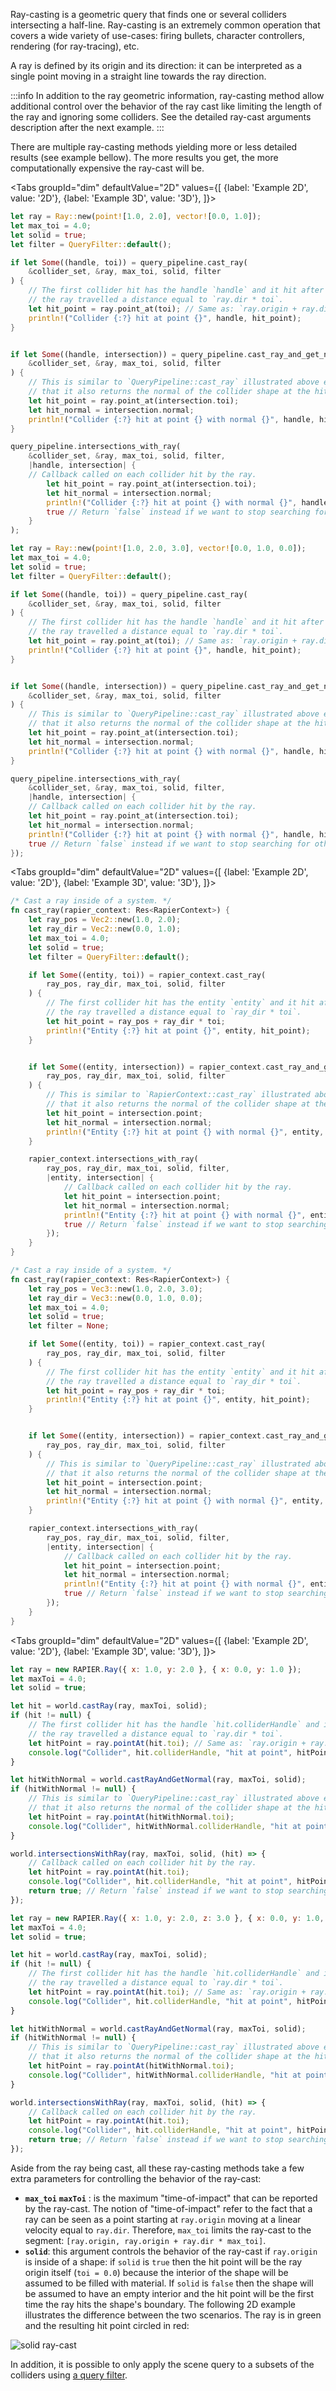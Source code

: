 

Ray-casting is a geometric query that finds one or several colliders intersecting a half-line. Ray-casting is an
extremely common operation that covers a wide variety of use-cases: firing bullets, character controllers,
rendering (for ray-tracing), etc.

A ray is defined by its origin and its direction: it can be interpreted as a single point moving in a straight
line towards the ray direction.

:::info
In addition to the ray geometric information, ray-casting method allow additional control over the behavior of the
ray cast like limiting the length of the ray and ignoring some colliders. See the detailed ray-cast arguments description
after the next example.
:::

There are multiple ray-casting methods yielding more or less detailed results (see example bellow). The more results you
get, the more computationally expensive the ray-cast will be.

<rapier>

<Tabs
    groupId="dim"
    defaultValue="2D"
    values={[
        {label: 'Example 2D', value: '2D'},
        {label: 'Example 3D', value: '3D'},
    ]}>
<TabItem value="2D">

```rust
let ray = Ray::new(point![1.0, 2.0], vector![0.0, 1.0]);
let max_toi = 4.0;
let solid = true;
let filter = QueryFilter::default();

if let Some((handle, toi)) = query_pipeline.cast_ray(
    &collider_set, &ray, max_toi, solid, filter
) {
    // The first collider hit has the handle `handle` and it hit after
    // the ray travelled a distance equal to `ray.dir * toi`.
    let hit_point = ray.point_at(toi); // Same as: `ray.origin + ray.dir * toi`
    println!("Collider {:?} hit at point {}", handle, hit_point);
}


if let Some((handle, intersection)) = query_pipeline.cast_ray_and_get_normal(
    &collider_set, &ray, max_toi, solid, filter
) {
    // This is similar to `QueryPipeline::cast_ray` illustrated above except
    // that it also returns the normal of the collider shape at the hit point.
    let hit_point = ray.point_at(intersection.toi);
    let hit_normal = intersection.normal;
    println!("Collider {:?} hit at point {} with normal {}", handle, hit_point, hit_normal);
}

query_pipeline.intersections_with_ray(
    &collider_set, &ray, max_toi, solid, filter,
    |handle, intersection| {
    // Callback called on each collider hit by the ray.
        let hit_point = ray.point_at(intersection.toi);
        let hit_normal = intersection.normal;
        println!("Collider {:?} hit at point {} with normal {}", handle, hit_point, hit_normal);
        true // Return `false` instead if we want to stop searching for other hits.
    }
);
```

</TabItem>
<TabItem value="3D">

```rust
let ray = Ray::new(point![1.0, 2.0, 3.0], vector![0.0, 1.0, 0.0]);
let max_toi = 4.0;
let solid = true;
let filter = QueryFilter::default();

if let Some((handle, toi)) = query_pipeline.cast_ray(
    &collider_set, &ray, max_toi, solid, filter
) {
    // The first collider hit has the handle `handle` and it hit after
    // the ray travelled a distance equal to `ray.dir * toi`.
    let hit_point = ray.point_at(toi); // Same as: `ray.origin + ray.dir * toi`
    println!("Collider {:?} hit at point {}", handle, hit_point);
}


if let Some((handle, intersection)) = query_pipeline.cast_ray_and_get_normal(
    &collider_set, &ray, max_toi, solid, filter
) {
    // This is similar to `QueryPipeline::cast_ray` illustrated above except
    // that it also returns the normal of the collider shape at the hit point.
    let hit_point = ray.point_at(intersection.toi);
    let hit_normal = intersection.normal;
    println!("Collider {:?} hit at point {} with normal {}", handle, hit_point, hit_normal);
}

query_pipeline.intersections_with_ray(
    &collider_set, &ray, max_toi, solid, filter,
    |handle, intersection| {
    // Callback called on each collider hit by the ray.
    let hit_point = ray.point_at(intersection.toi);
    let hit_normal = intersection.normal;
    println!("Collider {:?} hit at point {} with normal {}", handle, hit_point, hit_normal);
    true // Return `false` instead if we want to stop searching for other hits.
});
```

</TabItem>
</Tabs>

</rapier>
<bevy>

<Tabs
    groupId="dim"
    defaultValue="2D"
    values={[
        {label: 'Example 2D', value: '2D'},
        {label: 'Example 3D', value: '3D'},
    ]}>
<TabItem value="2D">

```rust
/* Cast a ray inside of a system. */
fn cast_ray(rapier_context: Res<RapierContext>) {
    let ray_pos = Vec2::new(1.0, 2.0);
    let ray_dir = Vec2::new(0.0, 1.0);
    let max_toi = 4.0;
    let solid = true;
    let filter = QueryFilter::default();

    if let Some((entity, toi)) = rapier_context.cast_ray(
        ray_pos, ray_dir, max_toi, solid, filter
    ) {
        // The first collider hit has the entity `entity` and it hit after
        // the ray travelled a distance equal to `ray_dir * toi`.
        let hit_point = ray_pos + ray_dir * toi;
        println!("Entity {:?} hit at point {}", entity, hit_point);
    }


    if let Some((entity, intersection)) = rapier_context.cast_ray_and_get_normal(
        ray_pos, ray_dir, max_toi, solid, filter
    ) {
        // This is similar to `RapierContext::cast_ray` illustrated above except
        // that it also returns the normal of the collider shape at the hit point.
        let hit_point = intersection.point;
        let hit_normal = intersection.normal;
        println!("Entity {:?} hit at point {} with normal {}", entity, hit_point, hit_normal);
    }

    rapier_context.intersections_with_ray(
        ray_pos, ray_dir, max_toi, solid, filter,
        |entity, intersection| {
            // Callback called on each collider hit by the ray.
            let hit_point = intersection.point;
            let hit_normal = intersection.normal;
            println!("Entity {:?} hit at point {} with normal {}", entity, hit_point, hit_normal);
            true // Return `false` instead if we want to stop searching for other hits.
        });
    }
}
```

</TabItem>
<TabItem value="3D">

```rust
/* Cast a ray inside of a system. */
fn cast_ray(rapier_context: Res<RapierContext>) {
    let ray_pos = Vec3::new(1.0, 2.0, 3.0);
    let ray_dir = Vec3::new(0.0, 1.0, 0.0);
    let max_toi = 4.0;
    let solid = true;
    let filter = None;

    if let Some((entity, toi)) = rapier_context.cast_ray(
        ray_pos, ray_dir, max_toi, solid, filter
    ) {
        // The first collider hit has the entity `entity` and it hit after
        // the ray travelled a distance equal to `ray_dir * toi`.
        let hit_point = ray_pos + ray_dir * toi;
        println!("Entity {:?} hit at point {}", entity, hit_point);
    }


    if let Some((entity, intersection)) = rapier_context.cast_ray_and_get_normal(
        ray_pos, ray_dir, max_toi, solid, filter
    ) {
        // This is similar to `QueryPipeline::cast_ray` illustrated above except
        // that it also returns the normal of the collider shape at the hit point.
        let hit_point = intersection.point;
        let hit_normal = intersection.normal;
        println!("Entity {:?} hit at point {} with normal {}", entity, hit_point, hit_normal);
    }

    rapier_context.intersections_with_ray(
        ray_pos, ray_dir, max_toi, solid, filter,
        |entity, intersection| {
            // Callback called on each collider hit by the ray.
            let hit_point = intersection.point;
            let hit_normal = intersection.normal;
            println!("Entity {:?} hit at point {} with normal {}", entity, hit_point, hit_normal);
            true // Return `false` instead if we want to stop searching for other hits.
        });
    }
}
```

</TabItem>
</Tabs>

</bevy>
<js>

<Tabs
    groupId="dim"
    defaultValue="2D"
    values={[
        {label: 'Example 2D', value: '2D'},
        {label: 'Example 3D', value: '3D'},
    ]}>
<TabItem value="2D">

```js
let ray = new RAPIER.Ray({ x: 1.0, y: 2.0 }, { x: 0.0, y: 1.0 });
let maxToi = 4.0;
let solid = true;

let hit = world.castRay(ray, maxToi, solid);
if (hit != null) {
    // The first collider hit has the handle `hit.colliderHandle` and it hit after
    // the ray travelled a distance equal to `ray.dir * toi`.
    let hitPoint = ray.pointAt(hit.toi); // Same as: `ray.origin + ray.dir * toi`
    console.log("Collider", hit.colliderHandle, "hit at point", hitPoint);
}

let hitWithNormal = world.castRayAndGetNormal(ray, maxToi, solid);
if (hitWithNormal != null) {
    // This is similar to `QueryPipeline::cast_ray` illustrated above except
    // that it also returns the normal of the collider shape at the hit point.
    let hitPoint = ray.pointAt(hitWithNormal.toi);
    console.log("Collider", hitWithNormal.colliderHandle, "hit at point", hitPoint, "with normal", hitWithNormal.normal);
}

world.intersectionsWithRay(ray, maxToi, solid, (hit) => {
    // Callback called on each collider hit by the ray.
    let hitPoint = ray.pointAt(hit.toi);
    console.log("Collider", hit.colliderHandle, "hit at point", hitPoint, "with normal", hit.normal);
    return true; // Return `false` instead if we want to stop searching for other hits.
});
```

</TabItem>
<TabItem value="3D">

```js
let ray = new RAPIER.Ray({ x: 1.0, y: 2.0, z: 3.0 }, { x: 0.0, y: 1.0, z: 0.0 });
let maxToi = 4.0;
let solid = true;

let hit = world.castRay(ray, maxToi, solid);
if (hit != null) {
    // The first collider hit has the handle `hit.colliderHandle` and it hit after
    // the ray travelled a distance equal to `ray.dir * toi`.
    let hitPoint = ray.pointAt(hit.toi); // Same as: `ray.origin + ray.dir * toi`
    console.log("Collider", hit.colliderHandle, "hit at point", hitPoint);
}

let hitWithNormal = world.castRayAndGetNormal(ray, maxToi, solid);
if (hitWithNormal != null) {
    // This is similar to `QueryPipeline::cast_ray` illustrated above except
    // that it also returns the normal of the collider shape at the hit point.
    let hitPoint = ray.pointAt(hitWithNormal.toi);
    console.log("Collider", hitWithNormal.colliderHandle, "hit at point", hitPoint, "with normal", hitWithNormal.normal);
}

world.intersectionsWithRay(ray, maxToi, solid, (hit) => {
    // Callback called on each collider hit by the ray.
    let hitPoint = ray.pointAt(hit.toi);
    console.log("Collider", hit.colliderHandle, "hit at point", hitPoint, "with normal", hit.normal);
    return true; // Return `false` instead if we want to stop searching for other hits.
});
```

</TabItem>
</Tabs>

</js>

Aside from the ray being cast, all these ray-casting methods take a few extra parameters for controlling the behavior
of the ray-cast:
- <notjs> **`max_toi`** </notjs><js> **`maxToi`** </js>: is the maximum "time-of-impact" that can be reported by the ray-cast. The notion of "time-of-impact" refer
to the fact that a ray can be seen as a point starting at `ray.origin` moving at a linear velocity equal
to `ray.dir`. Therefore, `max_toi` limits the ray-cast to the segment: `[ray.origin, ray.origin + ray.dir * max_toi]`.
- **`solid`**: this argument controls the behavior of the ray-cast if `ray.origin` is inside of a shape: if `solid` is `true`
then the hit point will be the ray origin itself (`toi = 0.0`) because the interior of the shape will be assumed
to be filled with material. If `solid` is `false` then the shape will be assumed to have an empty interior and
the hit point will be the first time the ray hits the shape's boundary. The following 2D example illustrates
the difference between the two scenarios. The ray is in green and the resulting hit point circled in red:

<div style={{textAlign: 'center'}}>

![solid ray-cast](/img/solid_ray_cast.svg)

</div>

In addition, it is possible to only apply the scene query to a subsets of the colliders using [a query filter](#query-filters).

